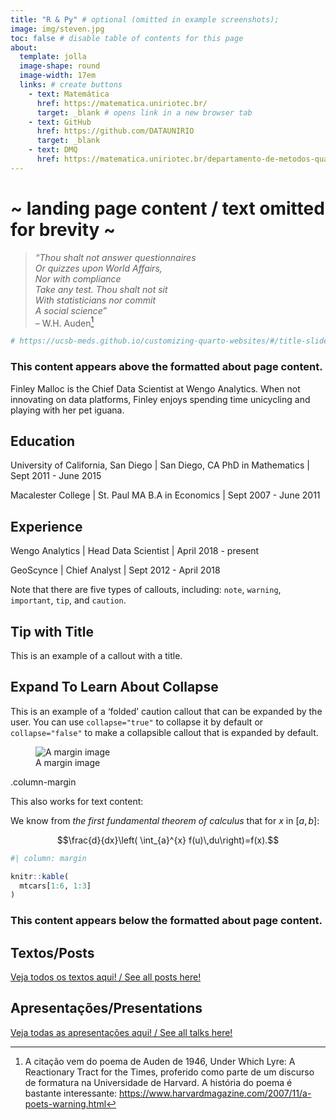 ```yaml
---
title: "R & Py" # optional (omitted in example screenshots); 
image: img/steven.jpg
toc: false # disable table of contents for this page 
about: 
  template: jolla 
  image-shape: round
  image-width: 17em
  links: # create buttons
    - text: Matemática
      href: https://matematica.uniriotec.br/
      target: _blank # opens link in a new browser tab
    - text: GitHub
      href: https://github.com/DATAUNIRIO
      target: _blank 
    - text: DMQ
      href: https://matematica.uniriotec.br/departamento-de-metodos-quantitativos/
---
```

        
# ~ landing page content / text omitted for brevity ~ 

> *"Thou shalt not answer questionnaires*\
> *Or quizzes upon World Affairs,*\
> *Nor with compliance*\
> *Take any test. Thou shalt not sit*\
> *With statisticians nor commit*\
> *A social science"*\
> -- W.H. Auden[^why-do-we-learn-statistics-1]

[^why-do-we-learn-statistics-1]: A citação vem do poema de Auden de 1946, Under Which Lyre: A Reactionary Tract for the Times, proferido como parte de um discurso de formatura na Universidade de Harvard. A história do poema é bastante interessante: <https://www.harvardmagazine.com/2007/11/a-poets-warning.html>


```r
# https://ucsb-meds.github.io/customizing-quarto-websites/#/title-slide
```

### This content appears above the formatted about page content.

:::{#hero-heading}

Finley Malloc is the Chief Data Scientist at Wengo Analytics. When not innovating on data platforms, Finley enjoys spending time unicycling and playing with her pet iguana.

## Education

University of California, San Diego | San Diego, CA
PhD in Mathematics | Sept 2011 - June 2015

Macalester College | St. Paul MA
B.A in Economics | Sept 2007 - June 2011

## Experience

Wengo Analytics | Head Data Scientist | April 2018 - present

GeoScynce | Chief Analyst | Sept 2012 - April 2018

:::


::: {.callout-note collapse="true" icon=false}
Note that there are five types of callouts, including:
`note`, `warning`, `important`, `tip`, and `caution`.
:::

::: {.callout-tip collapse="true" icon=false}
## Tip with Title

This is an example of a callout with a title.
:::

::: {.callout-caution collapse="true" icon=false}
## Expand To Learn About Collapse

This is an example of a 'folded' caution callout that can be expanded by the user. You can use `collapse="true"` to collapse it by default or `collapse="false"` to make a collapsible callout that is expanded by default.
:::

::: {.column-margin}
![A margin image](img/steven.jpg)
:::

.column-margin

This also works for text content:

::: {.column-margin}
We know from *the first fundamental theorem of calculus* that for $x$ in $[a, b]$:

$$\frac{d}{dx}\left( \int_{a}^{x} f(u)\,du\right)=f(x).$$
:::

```r
#| column: margin

knitr::kable(
  mtcars[1:6, 1:3]
)
```

### This content appears below the formatted about page content.

## Textos/Posts

[Veja todos os textos aqui! / See all posts here!](posts/index.qmd)

::: {#posts}
:::

## Apresentações/Presentations

[Veja todas as apresentações aqui! / See all talks here!](content.qmd)

::: {#talks}
:::

